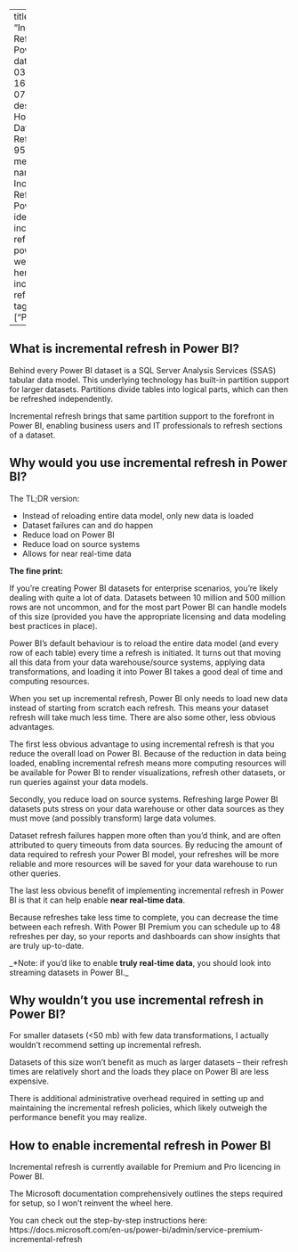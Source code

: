 








---
title: "Incremental Refresh in Power BI"
date: 2021-03-16T14:45:13-07:00
description: How to Make Dataset Refreshes 95% Faster
menu:
  sidebar:
    name: Incremental Refresh in Power BI
    identifier: incremental-refresh
    parent: power-bi
    weight: 10
hero: pbi-incremental-refresh.png
tags: ["PowerBI"]

---
## What is incremental refresh in Power BI?
Behind every Power BI dataset is a SQL Server Analysis Services (SSAS) tabular data model. This underlying technology has built-in partition support for larger datasets. Partitions divide tables into logical parts, which can then be refreshed independently. 

Incremental refresh brings that same partition support to the forefront in Power BI, enabling business users and IT professionals to refresh sections of a dataset.


## Why would you use incremental refresh in Power BI?
The TL;DR version:

- Instead of reloading entire data model, only new data is loaded
- Dataset failures can and do happen
- Reduce load on Power BI
- Reduce load on source systems
- Allows for near real-time data

**The fine print:**

If you’re creating Power BI datasets for enterprise scenarios, you’re likely dealing with quite a lot of data. Datasets between 10 million and 500 million rows are not uncommon, and for the most part Power BI can handle models of this size (provided you have the appropriate licensing and data modeling best practices in place).

Power BI’s default behaviour is to reload the entire data model (and every row of each table) every time a refresh is initiated. It turns out that moving all this data from your data warehouse/source systems, applying data transformations, and loading it into Power BI takes a good deal of time and computing resources.

When you set up incremental refresh, Power BI only needs to load new data instead of starting from scratch each refresh. This means your dataset refresh will take much less time. There are also some other, less obvious advantages.

The first less obvious advantage to using incremental refresh is that you reduce the overall load on Power BI. Because of the reduction in data being loaded, enabling incremental refresh means more computing resources will be available for Power BI to render visualizations, refresh other datasets, or run queries against your data models. 

Secondly, you reduce load on source systems. Refreshing large Power BI datasets puts stress on your data warehouse or other data sources as they must move (and possibly transform) large data volumes. 

Dataset refresh failures happen more often than you’d think, and are often attributed to query timeouts from data sources. By reducing the amount of data required to refresh your Power BI model, your refreshes will be more reliable and more resources will be saved for your data warehouse to run other queries. 

The last less obvious benefit of implementing incremental refresh in Power BI is that it can help enable **near real-time data**. 

Because refreshes take less time to complete, you can decrease the time between each refresh. With Power BI Premium you can schedule up to 48 refreshes per day, so your reports and dashboards can show insights that are truly up-to-date. 

_*Note: if you’d like to enable **truly real-time data**, you should look into streaming datasets in Power BI._

## Why wouldn’t you use incremental refresh in Power BI?
For smaller datasets (<50 mb) with few data transformations, I actually wouldn’t recommend setting up incremental refresh. 

Datasets of this size won’t benefit as much as larger datasets – their refresh times are relatively short and the loads they place on Power BI are less expensive. 

There is additional administrative overhead required in setting up and maintaining the incremental refresh policies, which likely outweigh the performance benefit you may realize.

## How to enable incremental refresh in Power BI
Incremental refresh is currently available for Premium and Pro licencing in Power BI. 

The Microsoft documentation comprehensively outlines the steps required for setup, so I won’t reinvent the wheel here. 

You can check out the step-by-step instructions here: https://docs.microsoft.com/en-us/power-bi/admin/service-premium-incremental-refresh